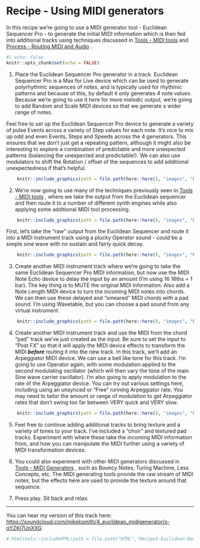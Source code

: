 # Recipe - Using MIDI generators {#013-Recipe-MIDI_generators}

In this recipe we're going to use a MIDI generator tool - Euclidean Sequencer
Pro - to generate the initial MIDI information which is then fed into additional
tracks using techniques discussed in 
[Tools - MIDI tools](#004-Tools-MIDI_tools)
 and
[Process - Routing MIDI and Audio](#005-Process-Routing)
.

```r
#| echo: false
knitr::opts_chunk$set(echo = FALSE)
```

1.  Place the Euclidean Sequencer Pro generator in a track. Euclidean Sequencer
Pro is a Max for Live device which can be used to generate polyrhythmic
sequences of notes, and is typically used for rhythmic patterns and because of
this, by default it only generates 4 note values. Because we're going to use it
here for more melodic output, we're going to add Random and Scale MIDI devices
so that we generate a wider range of notes.

Feel free to set up the Euclidean Sequencer Pro device to generate a variety of
pulse Events across a variety of Step values for each note. It's nice to mix up
odd and even Events, Steps and Speeds across the 4 generators. This ensures that
we don't just get a repeating pattern, although it might also be interesting to
explore a combination of predictable and more unexpected patterns (balancing the
unexpected and predictable!). We can also use modulators to shift the Rotation /
offset of the sequences to add additional unexpectedness if that's helpful.

```r
    knitr::include_graphics(path = file.path(here::here(), "images", "Recipe4_EuclideanSequencerPro.png"))
```

2.  We're now going to use many of the techniques previously seen in
[Tools - MIDI tools](#004-Tools-MIDI_tools)
, where we take the output from the Euclidean sequencer
and then route it to a number of different synth engines while also applying
some additional MIDI tool processing.

```r
    knitr::include_graphics(path = file.path(here::here(), "images", "Recipe4_Routing.png"))
```

First, let's take the "raw" output from the Euclidean Sequencer and route it
into a MIDI instrument track using a plucky Operator sound - could be a simple
sine wave with no sustain and fairly quick decay.

```r
    knitr::include_graphics(path = file.path(here::here(), "images", "Recipe4_Operator.png"))
```

3.  Create another MIDI instrument track where we're going to take the same
Euclidean Sequencer Pro MIDI information, but now use the MIDI Note Echo device
to delay the input by an amount (I'm using 16 16ths = 1 bar). The key thing is
to MUTE the original MIDI information. Also add a Note Length MIDI device to
turn the incoming MIDI notes into chords. We can then use these delayed and
"smeared" MIDI chords with a pad sound. I'm using Wavetable, but you can choose
a pad sound from any virtual instrument.

```r
    knitr::include_graphics(path = file.path(here::here(), "images", "Recipe4_Pad.png"))
```

4.  Create another MIDI instrument track and use the MIDI from the chord "pad"
track we've just created as the input. Be sure to set the input to "Post FX" so
that it will apply the MIDI device effects to transform the MIDI ***before***
routing it into the new track. In this track, we'll add an Arpeggiator MIDI
device. We can use a bell like tone for this track. I'm going to use Operator
again, with some modulation applied to the second modulating oscillator (which
will then vary the tone of the main Sine wave carrier oscillator). I'm also
going to apply modulation to the rate of the Arpeggiator device. You can try out
various settings here, including using an unsynced or "Free" running Arpeggiator
rate. You may need to tailor the amount or range of modulation to get
Arpeggiator rates that don't swing too far between VERY quick and VERY slow.

```r
    knitr::include_graphics(path = file.path(here::here(), "images", "Recipe4_Arp.png"))
```

5.  Feel free to continue adding additional tracks to bring texture and a
variety of tones to your track. I've included a "choir" and textured pad tracks.
Experiment with where these take the incoming MIDI information from, and how you
can manipulate the MIDI further using a variety of MIDI transformation devices.

6.  You could also experiment with other MIDI generators discussed in
[Tools - MIDI Generators](#012-Tools-MIDI_Generators)
, such as Bouncy Notes, Turing Machine, Less
Concepts, etc. The MIDI generating tools provide the raw stream of MIDI notes,
but the effects here are used to provide the texture around that sequence.

7.  Press play. Sit back and relax.

------------------------------------------------------------------------

You can hear my version of this track here: [https://soundcloud.com/mikeksmith/4_euclidean_midigenerator/s-qYZKj7UnXXG](https://soundcloud.com/mikeksmith/4_euclidean_midigenerator/s-qYZKj7UnXXG?in=mikeksmith/sets/the-lazy-producer-recipes/s-PGMEWqfwKGz&si=6b1ee90238dd4a3c9fe75f66fd1f6623&utm_source=clipboard&utm_medium=text&utm_campaign=social_sharing){.uri}

```r
# htmltools::includeHTML(path = file.path("HTML","Recipe3-Euclidean-NonRhythm.html"))
```
